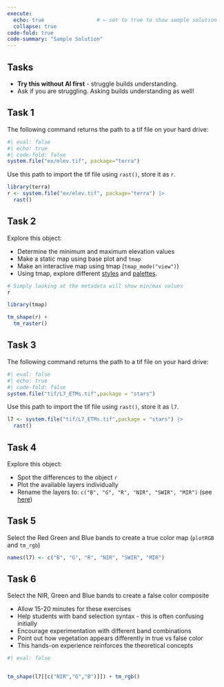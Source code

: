 ```yaml
---
execute:
  echo: true                 # ← set to true to show sample solution
  collapse: true
code-fold: true
code-summary: "Sample Solution"
---
```


## Tasks

:::{.callout-important}
- **Try this without AI first** - struggle builds understanding. 
- Ask if you are struggling. Asking builds understanding as well!
:::

## Task 1

The following command returns the path to a tif file on your hard drive:

```r
#| eval: false
#| echo: true
#| code-fold: false
system.file("ex/elev.tif", package="terra")
```
   
Use this path to import the tif file using `rast()`, store it as `r`.


```r
library(terra)
r <- system.file("ex/elev.tif", package="terra") |> 
  rast()
```


   
## Task 2

Explore this object:

   - Determine the minimum and maximum elevation values
   - Make a static map using base plot and `tmap`
   - Make an interactive map using tmap (`tmap_mode("view")`)
   - Using tmap, explore different [styles](https://r-tmap.github.io/tmap/reference/tm_raster.html#arg-style) and [palettes](https://r-tmap.github.io/tmap/reference/tm_raster.html#arg-palette). 


```r
# Simply looking at the metadata will show min/max values
r

library(tmap)

tm_shape(r) +
  tm_raster()

```

## Task 3

The following command returns the path to a tif file on your hard drive:

```r
#| eval: false
#| echo: true
#| code-fold: false
system.file("tif/L7_ETMs.tif",package = "stars")
```

Use this path to import the tif file using `rast()`, store it as `l7`.

```r
l7 <- system.file("tif/L7_ETMs.tif",package = "stars") |> 
  rast()
```


## Task 4

Explore this object:

- Spot the differences to the object `r`
- Plot the available layers individually
- Rename the layers to: `c("B", "G", "R", "NIR", "SWIR", "MIR")` (see [here](https://r-spatial.github.io/stars/reference/L7_ETMs.html))


## Task 5

Select the Red Green and Blue bands to create a true color map (`plotRGB` and `tm_rgb`)

```r
names(l7) <- c("B", "G", "R", "NIR", "SWIR", "MIR")
```

## Task 6

Select the NIR, Green and Blue bands to create a false color composite

:::{.notes}
- Allow 15-20 minutes for these exercises
- Help students with band selection syntax - this is often confusing initially
- Encourage experimentation with different band combinations
- Point out how vegetation appears differently in true vs false color
- This hands-on experience reinforces the theoretical concepts
:::

```r
#| eval: false


tm_shape(l7[[c("NIR","G","B")]]) + tm_rgb()

```



 

